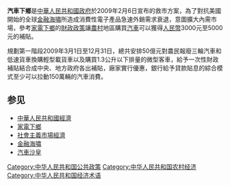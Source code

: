 {{Unreferenced |time=2010-02-10T05:32:39+00:00 }}

'''汽車下鄉'''是[[中華人民共和國政府|中華人民共和國政府]]於2009年2月6日宣布的救市方案，為了對抗美國開始的全球[[金融海嘯|金融海嘯]]所造成消費性電子產品急速外銷需求衰退，意圖擴大內需市場，參考[[家電下鄉|家電下鄉]]的[[財政政策|財政政策]]讓[[農村|農村]]地區購買[[汽車|汽車]]可以獲得[[人民幣|人民幣]]3000元至5000元的補貼。

規劃第一階段2009年3月1日至12月31日，總共安排50億元對農民報廢三輪汽車和低速貨車換購輕型載貨車以及購買1.3公升以下排量的微型客車，給予一次性財政補貼結合成中央、地方政府各出補貼，廠家實行優惠，銀行給予貸款貼息的綜合模式至少可以拉動150萬輛的汽車消費。

==参见==
*[[中華人民共和國經濟|中華人民共和國經濟]]
*[[家電下鄉|家電下鄉]]
*[[社會主義市場經濟|社會主義市場經濟]]
*[[金融海嘯|金融海嘯]]
*[[汽車沙皇|汽車沙皇]]

[[Category:中华人民共和国公共政策|Category:中华人民共和国公共政策]]
[[Category:中华人民共和国农村经济|Category:中华人民共和国农村经济]]
[[Category:中华人民共和国经济术语|Category:中华人民共和国经济术语]]